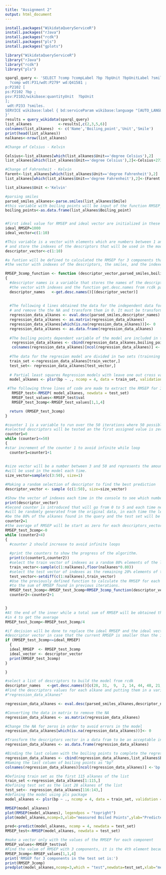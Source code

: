 ```yaml
---
title: "Assignment 2"
output: html_document
---
```


<!-- This is Assignment 2 for Scientific Programming course of Systems Biology master at Maastricht University  -->
<!-- The goal of this assignment is to create a regression model to predict the boiling point of different kinds of alkanes based on other properties.  -->
<!-- The first step will be using different libraries to build this model. This will be useful to make a query about the alkanes with "wikidataQueryServiceR" extract their features with rcdk, perform the regression model with "pls" and plot the results with "gplots". -->
<!-- The Wikidata Query Service R provides the opportunity to make queries via SPARQL in an R environment. Package "rcdk" allows usage of "CDK" for chemoinformatics which is a Java framework. Between many possibilities this tool facilitates the obtention of load molecules, molecular descriptors, 2d view structures, etc. "PLS" allows multivariable regression methods, Partial Least Squares Regression, Principal Component Regression, and Canonical Powered Partial Least Squares. -->


```r


install.packages("WikidataQueryServiceR")
install.packages("rJava")
install.packages("rcdk")
install.packages("pls")
install.packages("gplots")

library("WikidataQueryServiceR")
library("rJava")
library("rcdk")
library("pls")
```
 
<!-- The next step is to make a query to obtain all the alkanes from wikidata with their boiling points and their smiles in order to be able to extract the features using rcdk package later. The important data extracted from wikidata will be names, boiling points, units of boiling points and smiles.  Additional commands are made in order to obtain the units and to show the results in English. It is seen in the data that not all the units are the same. Only the important columns are considered and the number of alkanes is obtained for future calculations. Some of them are in Celsius, Fahrenheit or Kelvin. In the output of this chunk of code is possible to see the first six elements of the results  -->

```r

sparql_query <- 'SELECT ?comp ?compLabel ?bp ?bpUnit ?bpUnitLabel ?smiles WHERE {
  ?comp wdt:P31/wdt:P279* wd:Q41581 ;
p:P2102 [
ps:P2102 ?bp ;
psv:P2102/wikibase:quantityUnit  ?bpUnit
];
 wdt:P233 ?smiles.
SERVICE wikibase:label { bd:serviceParam wikibase:language "[AUTO_LANGUAGE],en". }
}'
results = query_wikidata(sparql_query)
list_alkanes            <-results[,c(2,3,5,6)]
colnames(list_alkanes)  <- c('Name','Boiling_point','Unit','Smile')
print(head(list_alkanes))
nalkanes<-nrow(list_alkanes)
```
<!-- To make the units homogenous, the alkanes in which boiling points were found in Celsius or Fahrenheit will be changed to Kelvin. Otherwise the results of the model might be invalid. All the boiling points of alkanes in Celsius will be put in the vector called Celsius, after that the units will be changed into Kelvin in the list of alkanes. The same process will be repeated with alkanes in Fahrenheit. -->
``` r
#Change of Celsius - Kelvin

Celsius<-list_alkanes[which(list_alkanes$Unit=='degree Celsius'),2]
list_alkanes[which(list_alkanes$Unit=='degree Celsius'),2]<-Celsius+273.15

#Change of Fahrenheit - Kelvin
Farent<-list_alkanes[which(list_alkanes$Unit=='degree Fahrenheit'),2]
list_alkanes[which(list_alkanes$Unit=='degree Fahrenheit'),2]<-(Farent - 32) * 5/9 + 273.15

list_alkanes$Unit <-'Kelvin'
```
<!-- Now to build the model, the smiles will be parsed to be used in the rdck package to extract the rest of the features that will be used in the regression model later on. As well, a list of descriptors that will be used in the model will be obtained with their values for each one of the alkanes. Obtaining adequate descriptors for the regression model is essential to have high accuracy. To perform the selection of the best possible descriptors an algorithm was created to randomly select a random number of descriptors over each iteration and assess the model finding the average RMSEP for 3 components obtained feeding the model with 4 combinations of train sets and test sets as well randomly selected. Over 50 iterations of this calculation the descriptors, with the smaller average of RMSEP for the 4 test sets, was selected -->

<!-- The first part of this algorithm a function to define the RMSEP for 3 components taking as input the boiling points and the parsed smiles descriptors training and test vectors that contain indexes to select the respective variables and will be chosen randomly.  -->

```r

#parsing smiles
parsed_smiles_alkanes<-parse.smiles(list_alkanes$Smile)
#this variable with boiling points will be input of the function RMSEP_3comp_function
boiling_points<-as.data.frame(list_alkanes$Boiling_point)


#First ideal value for RMSEP and ideal vector are initialized in these two variables.
ideal_RMSEP=1000
ideal_vector=c(1:10)

#This variable is a vector with elements which are numbers between 1 and 50 (the amount of descriptors)
# and store the indexes of the descriptors that will be used in the model. 
descriptor_vector<-c(1:10)

#a funtion will be defined to calculated the RMSEP for 3 components that takes as input
#the vector with indexes of the descriptors, the smiles, and the indexes of the traning sets and test sets

RMSEP_3comp_function <- function (descriptor_vector,parsed_smiles,boiling_points,train_vector,test_vector)
{
  #descriptor names is a variable that stores the names of the descriptors use in the model and uses the 
  #the vector with indexes and the function get.desc.names from rcdk package to get them.
  descriptor_names   <-get.desc.names()[(descriptor_vector)]
  
  
  #The following 4 lines obtained the data for the independent data for regression model that comes from the descriptos
  # and remove the the NA and transform them in 0. It must be transform in a matrix in order to remove them.  
  regression_data_alkanes <- eval.desc(parsed_smiles,descriptor_names)
  regression_data_alkanes <- as.matrix(regression_data_alkanes)
  regression_data_alkanes[which(is.na(regression_data_alkanes))]<- 0
  regression_data_alkanes <- as.data.frame(regression_data_alkanes)
  
  #The boiling points dependent variable of the model are included in the data for the regresion model and the name is included.
   regression_data_alkanes <- cbind(regression_data_alkanes,boiling_points)
   colnames(regression_data_alkanes)[ncol(regression_data_alkanes)] <-'bp'
  
  #The data for the regresion model are divided in two sets (trainning and test)according to the indexes used as input for the funtion 
  train_set <-regression_data_alkanes[train_vector,]
  test_set<- regression_data_alkanes[test_vector,]
  
  # Partial least squares Regression models with leave one out cross validation for the trainning set.
  model_alkanes <- plsr(bp ~ ., ncomp = 4, data = train_set, validation = "LOO")

 #The following three lines of code are made to extract the RMSEP for 3 components in the test set
   RMSEP_test<-RMSEP( model_alkanes, newdata = test_set)
   RMSEP_test_values<-RMSEP_test$val
   RMSEP_test_3comp<-RMSEP_test_values[1,1,4]

  return (RMSEP_test_3comp)
}
```
<!-- After the function is defined will be easier to understand the code for the algorithm where each time a different set of descriptors will be applied among 4 training sets and its corresponding complementary test sets. Please consider that the algorithm in the next chunk requires several hours to be run however in the incoming chunks the results of this process are already available. Consequently, there is not mandatory to run this chunk in order to run the rest of the incoming chunks  -->

```r



#counter 1 is a variable to run over the 50 iterations where 50 possible combinations of randomly
#selected descriptors will be tested an the first assigned value is zero.
counter1=0
while (counter1<=50)
{
#star increment of the counter 1 to avoid infinite while loop
  counter1=counter1+1
  
  
#size vector will be a number between 3 and 50 and represents the amount of descriptors that
#will be used in the model each time.  
size_vector=sample(c(3:50), size=1)

#Making a random selection of descriptor to find the best prediction
descriptor_vector <- sample (c(1:50), size=size_vector)

#Show the vector of indexes each time in the console to see which numbers are being tested each time
print(descriptor_vector)
#Second counter is introduced that will go from 0 to 5 and each time new training and test data sets 
#will be randomly generated from the original data, in each time the length of the training set will
#be the 80% of the alkanes found in the query and the test set will be the remaining 20%.
counter2=1
#the average of RMSEP will be start as zero for each descriptors_vector iteration.
RMSEP_test_3comp<-0
while (counter2<4)
{
  #counter 2 should increase to avoid infinite loops
  
  #print the counters to show the progress of the algorithm.
  print(c(counter1,counter2))
  #select the train vector of indexes as a random 80% elements of the list of number of alkanes
  train_vector<-sample(c(1:nalkanes),floor(nalkanes*0.80))
  #select the test vector of indexes as the remaining 20% elements of the list of number of alkanes
  test_vector<-setdiff(c(1:nalkanes),train_vector)
  #Use the previously defined function to calculate the RMSEP for each descriptor vector and each training/test data sets and add this value
  #to the sum of RMSEP found in previous iterations.
  RMSEP_test_3comp<-RMSEP_test_3comp+RMSEP_3comp_function(descriptor_vector,parsed_smiles_alkanes,boiling_points,train_vector,test_vector)
  counter2<-counter2+1


}
#At the end of the inner while a total sum of RMSEP will be obtained that will be divided
#in 4 to get the average
RMSEP_test_3comp<-RMSEP_test_3comp/4

#if decision will be done to replace the ideal RMSEP and the ideal vector for the current RMSEP average and 
#descriptor vector in case that the current RMSEP is smaller than the ideal found so far.
if (RMSEP_test_3comp<=ideal_RMSEP)
  {
  ideal_RMSEP  <- RMSEP_test_3comp
  ideal_vector <- descriptor_vector
  print(RMSEP_test_3comp)
}

}
```

<!-- After finding the best combination of descriptors according to the algorithm to get the smallest RMSEP similar process will be repeated like inside the algorithm but with analysis of more details. Please note that the ideal combination of descriptors'indexes will be found in the variable ideal_vector. However as it is a random process and the algorithm can take several hours to run, for the rest of the code the ideal vector will be considered as c(28, 31,  9,  2, 14, 44, 48, 21, 11,  4). Nonetheless, if the code is run again, the results will be likely different but sill with small RMSEP. -->


```r
#select a list of descriptors to build the model from rcdk
descriptor_names   <-get.desc.names()[c(28, 31,  9,  2, 14, 44, 48, 21, 11,  4)]
#Find the descriptors values for each alkane and putting them in a variable called
#"regression_data_alkanes"

regression_data_alkanes <- eval.desc(parsed_smiles_alkanes,descriptor_names)

#Converting the data in matrix to remove the NA
regression_data_alkanes <- as.matrix(regression_data_alkanes)

#Change the NA for zeros in order to avoid errors in the model
regression_data_alkanes[which(is.na(regression_data_alkanes))]<- 0

#Transform the descriptors vector in a data fram to be an acceptable input for the model.
regression_data_alkanes <- as.data.frame(regression_data_alkanes)

#Binding the last column with the boiling points to complete the regression data with the values that will be predicted
regression_data_alkanes <- cbind(regression_data_alkanes,list_alkanes$Boiling_point)
#Naming the last column of boiling points as "bp"
colnames(regression_data_alkanes)[ncol(regression_data_alkanes)] <-'bp'

```
<!-- Now that the data frame with all the dependent and independent variables is ready, the regression model can be made based on this data. First, a train and data set should be selected. -->>
```r
#Defining train set as the first 115 alkanes of the list
train_set <-regression_data_alkanes[1:115,]
#Defining test set as the last 28 alkanes of the list
test_set<- regression_data_alkanes[116:143,]
#defining the model using pls package
model_alkanes <- plsr(bp ~ ., ncomp = 4, data = train_set, validation = "LOO")
```

<!-- Next, having the model is possible to make the first plots in order to undertand how the RMSEP decreases with the increase of components. -->
```r
RMSEP(model_alkanes)
plot(RMSEP(model_alkanes), legendpos = "topright")
plot(model_alkanes,ncomp=3,xlab="measured Boiled Points",ylab="Predicted Boiled Points", main="Prediction vs Plot Train set 3 components",line=TRUE,asp=1)
```
<!-- In this point with the model build is time to show the results for the test data -->
```r
pred<-predict(model_alkanes, ncomp = 4, newdata = test_set)
RMSEP_test<-RMSEP(model_alkanes, newdata = test_set)

#make a vector only with the values of the RMSEP for each component
RMSEP_values<-RMSEP_test$val
#Find the value of RMSEP with 3 components, it is the 4th element because the first is the intercept.
RMSEP_3comp<-RMSEP_values[1,1,4]
print('RMSEP for 3 components in the test set is:')
print(RMSEP_3comp)
predplot(model_alkanes,ncomp=3,which = "test",newdata=test_set,xlab="measured Boiled Points",ylab="Predicted Boiled Points", main="Prediction vs Plot Test set 3 components",line=TRUE,asp=1)

```

